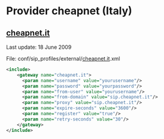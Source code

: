 
# Provider cheapnet (Italy) 

 

## [cheapnet.it](http://cheapnet.it)

Last update: 18 June 2009

File: conf/sip\_profiles/external/[cheapnet.it](http://cheapnet.it).xml

```xml
<include>
    <gateway name="cheapnet.it">
      <param name="username" value="yourusername"/>
      <param name="password" value="yourpassword"/>
      <param name="from-user" value="yourusername"/>
      <param name="from-domain" value="sip.cheapnet.it"/>
      <param name="proxy" value="sip.cheapnet.it"/>
      <param name="expire-seconds" value="3600"/>
      <param name="register" value="true"/>
      <param name="retry-seconds" value="30"/>
    </gateway>
</include> 
```

  

